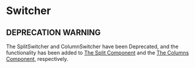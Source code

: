 
<Meta title="Components/Switcher" />

# Switcher

## DEPRECATION WARNING

The SplitSwitcher and ColumnSwitcher have been Deprecated, and the functionality has been added to [The Split Component](/docs/components-split--basic) and the [The Columns Component](/docs/components-columns--basic), respectively.
